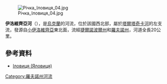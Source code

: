 [[Image:Річка_Іловиця_04.jpg|thumb]]

'''伊洛維齊亞河'''（{{lang-uk|Іловиця}}），是[[烏克蘭|烏克蘭]]的河流，位於該國西北部，屬於[[塔爾塔奇卡河|塔爾塔奇卡河]]的左支流，發源自[[小伊洛維齊亞|小伊洛維齊亞]]東北面，流經[[捷爾諾波爾州|捷爾諾波爾州]]和[[羅夫諾州|羅夫諾州]]，河道全長20公里。

==參考資料==
* [https://web.archive.org/web/20131019104215/http://rivneruboohorona.io.ua/s192164/ Іловиця (Яловиця)]

{{DEFAULTSORT:Іловиця}}
[[Category:羅夫諾州河流|Category:羅夫諾州河流]]


{{Ukraine-river-stub}}
